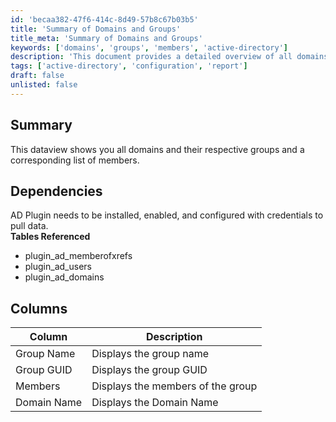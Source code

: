 ```yaml
---
id: 'becaa382-47f6-414c-8d49-57b8c67b03b5'
title: 'Summary of Domains and Groups'
title_meta: 'Summary of Domains and Groups'
keywords: ['domains', 'groups', 'members', 'active-directory']
description: 'This document provides a detailed overview of all domains, their respective groups, and the corresponding list of members. It outlines the dependencies required for data retrieval and describes the structure of the data presented in the dataview.'
tags: ['active-directory', 'configuration', 'report']
draft: false
unlisted: false
---
```

## Summary

This dataview shows you all domains and their respective groups and a corresponding list of members. 

## Dependencies

AD Plugin needs to be installed, enabled, and configured with credentials to pull data.  
**Tables Referenced**  
- plugin_ad_memberofxrefs  
- plugin_ad_users  
- plugin_ad_domains  

## Columns

| Column        | Description                        |
|---------------|------------------------------------|
| Group Name    | Displays the group name            |
| Group GUID    | Displays the group GUID            |
| Members       | Displays the members of the group   |
| Domain Name   | Displays the Domain Name           |













